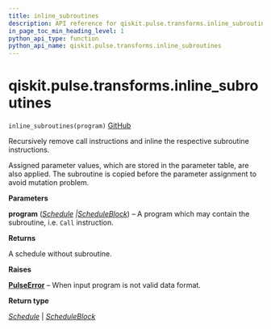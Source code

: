 ```yaml
---
title: inline_subroutines
description: API reference for qiskit.pulse.transforms.inline_subroutines
in_page_toc_min_heading_level: 1
python_api_type: function
python_api_name: qiskit.pulse.transforms.inline_subroutines
---
```


<span id="qiskit-pulse-transforms-inline-subroutines" />

# qiskit.pulse.transforms.inline\_subroutines

<span id="qiskit.pulse.transforms.inline_subroutines" />

`inline_subroutines(program)` [GitHub](https://github.com/qiskit/qiskit/tree/stable/0.24/qiskit/pulse/transforms/canonicalization.py "view source code")

Recursively remove call instructions and inline the respective subroutine instructions.

Assigned parameter values, which are stored in the parameter table, are also applied. The subroutine is copied before the parameter assignment to avoid mutation problem.

**Parameters**

**program** ([*Schedule*](qiskit.pulse.Schedule "qiskit.pulse.schedule.Schedule")  *|*[*ScheduleBlock*](qiskit.pulse.ScheduleBlock "qiskit.pulse.schedule.ScheduleBlock")) – A program which may contain the subroutine, i.e. `Call` instruction.

**Returns**

A schedule without subroutine.

**Raises**

[**PulseError**](pulse#qiskit.pulse.PulseError "qiskit.pulse.PulseError") – When input program is not valid data format.

**Return type**

[*Schedule*](qiskit.pulse.Schedule "qiskit.pulse.schedule.Schedule") | [*ScheduleBlock*](qiskit.pulse.ScheduleBlock "qiskit.pulse.schedule.ScheduleBlock")

